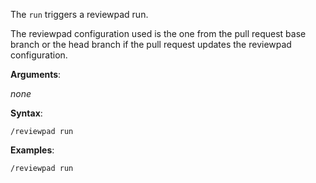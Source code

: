 The `run` triggers a reviewpad run.

The reviewpad configuration used is the one from the pull request base branch or the head branch if the pull request updates the reviewpad configuration.

**Arguments**:

_none_

**Syntax**:

```shell
/reviewpad run
```

**Examples**:

```shell
/reviewpad run
```
